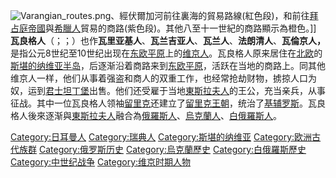 {{unreferenced|time=2010-12-14T13:39:33+00:00}}
{{斯堪的纳维亚}}
[[Image:Varangian_routes.png|thumb]]、經伏爾加河前往裏海的貿易路線(紅色段)，和前往[[拜占庭帝國|拜占庭帝國]]與[[希臘人|希臘人]]貿易的商路(紫色段)。其他八至十一世紀的商路顯示為橙色。]]
'''瓦良格人'''（{{lang-sv|Varjager}}；{{lang-el|Βάραγγοι或Βαριάγοι，Varangoi或Variagoi}}；{{lang-ru|Варяги, Varyagi或Varyahy}}）也作'''瓦里亚基人'''、'''瓦兰吉亚人'''、'''瓦兰人'''、'''法朗清人'''、'''瓦倫京人，'''是指公元8世纪至10世纪出现在[[东欧平原|东欧平原]]上的[[维京人|维京人]]。瓦良格人原来居住在[[北欧|北欧]]的[[斯堪的纳维亚半岛|斯堪的纳维亚半岛]]，后逐渐沿着商路来到[[东欧平原|东欧平原]]，活跃在当地的商路上。同其他维京人一样，他们从事着强盗和商人的双重工作，也经常抢劫财物，掳掠人口为奴，运到[[君士坦丁堡|君士坦丁堡]]出售。他们还受雇于当地[[東斯拉夫人|東斯拉夫人]]的王公，充当亲兵，从事征战。其中一位瓦良格人领袖[[留里克|留里克]]还建立了[[留里克王朝|留里克王朝]]，统治了[[基辅罗斯|基辅罗斯]]。瓦良格人後來逐渐與[[東斯拉夫人|東斯拉夫人]]融合為[[俄羅斯人|俄羅斯人]]、[[烏克蘭人|烏克蘭人]]、[[白俄羅斯人|白俄羅斯人]]。

[[Category:日耳曼人|Category:日耳曼人]]
[[Category:瑞典人|Category:瑞典人]]
[[Category:斯堪的纳维亚|Category:斯堪的纳维亚]]
[[Category:欧洲古代族群|Category:欧洲古代族群]]
[[Category:俄罗斯历史|Category:俄罗斯历史]]
[[Category:烏克蘭歷史|Category:烏克蘭歷史]]
[[Category:白俄羅斯歷史|Category:白俄羅斯歷史]]
[[Category:中世纪战争|Category:中世纪战争]]
[[Category:维京时期人物|Category:维京时期人物]]